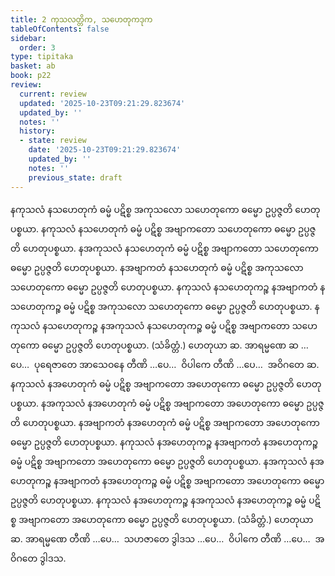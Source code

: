 ```yaml
---
title: 2 ကုသလတ္တိက, သဟေတုကဒုက
tableOfContents: false
sidebar:
  order: 3
type: tipitaka
basket: ab
book: p22
review:
  current: review
  updated: '2025-10-23T09:21:29.823674'
  updated_by: ''
  notes: ''
  history:
  - state: review
    date: '2025-10-23T09:21:29.823674'
    updated_by: ''
    notes: ''
    previous_state: draft
---
```



<ReviewStatus review={frontmatter.review} showDetails={true} />

<HypothesisAnnotation frontmatter={frontmatter} />

<DynamicBreadcrumb />

<Division number="3" book="p22" e="ch" v="40" p="378">

<Paragraph number="14" book="p22">
နကုသလံ နသဟေတုကံ ဓမ္မံ ပဋိစ္စ အကုသလော သဟေတုကော ဓမ္မော ဥပ္ပဇ္ဇတိ ဟေတုပစ္စယာ. နကုသလံ နသဟေတုကံ ဓမ္မံ ပဋိစ္စ အဗျာကတော သဟေတုကော ဓမ္မော ဥပ္ပဇ္ဇတိ ဟေတုပစ္စယာ. နအကုသလံ နသဟေတုကံ ဓမ္မံ ပဋိစ္စ အဗျာကတော သဟေတုကော ဓမ္မော ဥပ္ပဇ္ဇတိ ဟေတုပစ္စယာ. နအဗျာကတံ နသဟေတုကံ ဓမ္မံ ပဋိစ္စ အကုသလော သဟေတုကော ဓမ္မော ဥပ္ပဇ္ဇတိ ဟေတုပစ္စယာ. နကုသလံ နသဟေတုကဉ္စ နအဗျာကတံ နသဟေတုကဉ္စ ဓမ္မံ ပဋိစ္စ အကုသလော သဟေတုကော ဓမ္မော ဥပ္ပဇ္ဇတိ ဟေတုပစ္စယာ. နကုသလံ နသဟေတုကဉ္စ နအကုသလံ နသဟေတုကဉ္စ ဓမ္မံ ပဋိစ္စ အဗျာကတော သဟေတုကော ဓမ္မော ဥပ္ပဇ္ဇတိ ဟေတုပစ္စယာ. (သံခိတ္တံ.)
</Paragraph>

<Paragraph number="15" book="p22">
ဟေတုယာ ဆ. အာရမ္မဏေ ဆ …ပေ…  ပုရေဇာတေ အာသေဝနေ တီဏိ …ပေ…  ဝိပါကေ တီဏိ …ပေ…  အဝိဂတေ ဆ.
</Paragraph>

</Division>
<Division number="4" book="p22" e="ch" v="40" p="378">

<Paragraph number="16" book="p22">
နကုသလံ နအဟေတုကံ ဓမ္မံ ပဋိစ္စ အဗျာကတော အဟေတုကော ဓမ္မော ဥပ္ပဇ္ဇတိ ဟေတုပစ္စယာ. နအကုသလံ နအဟေတုကံ ဓမ္မံ ပဋိစ္စ အဗျာကတော အဟေတုကော ဓမ္မော ဥပ္ပဇ္ဇတိ ဟေတုပစ္စယာ. နအဗျာကတံ နအဟေတုကံ ဓမ္မံ ပဋိစ္စ အဗျာကတော အဟေတုကော ဓမ္မော ဥပ္ပဇ္ဇတိ ဟေတုပစ္စယာ. နကုသလံ နအဟေတုကဉ္စ နအဗျာကတံ နအဟေတုကဉ္စ ဓမ္မံ ပဋိစ္စ အဗျာကတော အဟေတုကော ဓမ္မော ဥပ္ပဇ္ဇတိ ဟေတုပစ္စယာ. နအကုသလံ နအဟေတုကဉ္စ နအဗျာကတံ နအဟေတုကဉ္စ ဓမ္မံ ပဋိစ္စ အဗျာကတော အဟေတုကော ဓမ္မော ဥပ္ပဇ္ဇတိ ဟေတုပစ္စယာ. နကုသလံ နအဟေတုကဉ္စ နအကုသလံ နအဟေတုကဉ္စ ဓမ္မံ ပဋိစ္စ အဗျာကတော အဟေတုကော ဓမ္မော ဥပ္ပဇ္ဇတိ ဟေတုပစ္စယာ. (သံခိတ္တံ.)
</Paragraph>

<Paragraph number="17" book="p22">
ဟေတုယာ ဆ. အာရမ္မဏေ တီဏိ …ပေ…  သဟဇာတေ ဒွါဒသ …ပေ…  ဝိပါကေ တီဏိ …ပေ…  အဝိဂတေ ဒွါဒသ.
</Paragraph>
</Division>